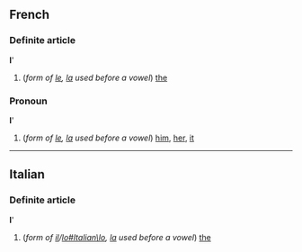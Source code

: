 ==French==
===Definite article===
'''l''''

#(''form of [[le#French|le]], [[la#French|la]] used before a vowel'') [[the]]

===Pronoun===
'''l''''

#(''form of [[le#French|le]], [[la#French|la]] used before a vowel'') [[him]], [[her]], [[it]]

----
==Italian==
===Definite article===
'''l''''

#(''form of [[il#Italian|il]]/[[lo#Italian\lo]], [[la#Italian|la]] used before a vowel'') [[the]]